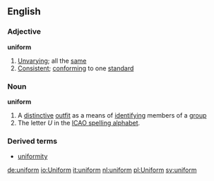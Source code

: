 ==English==
===Adjective===
'''uniform'''
#[[Unvarying]]; all the [[same]]
#[[Consistent]]; [[conform]]ing to one [[standard]]
===Noun===
'''uniform'''
#A [[distinctive]] [[outfit]] as a means of [[identify]]ing members of a [[group]]
#The letter ''U'' in the [[ICAO spelling alphabet]].
===Derived terms===
*[[uniformity]]

[[de:uniform]]
[[io:Uniform]]
[[it:uniform]]
[[nl:uniform]]
[[pl:Uniform]]
[[sv:uniform]]